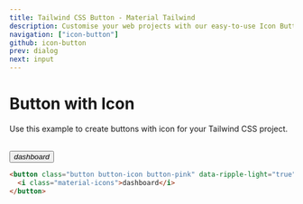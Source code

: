 ```yaml
---
title: Tailwind CSS Button - Material Tailwind
description: Customise your web projects with our easy-to-use Icon Button component for Tailwind CSS using Material Design guidelines.
navigation: ["icon-button"]
github: icon-button
prev: dialog
next: input
---
```


# Button with Icon

Use this example to create buttons with icon for your Tailwind CSS project.

<br />
<ComponentDemo id="button-variants">
  <button className="button button-icon button-pink" data-ripple-light="true">
    <i className="material-icons">dashboard</i>
  </button>
</ComponentDemo>

```html showLineNumbers
<button class="button button-icon button-pink" data-ripple-light="true">
  <i class="material-icons">dashboard</i>
</button>
```
